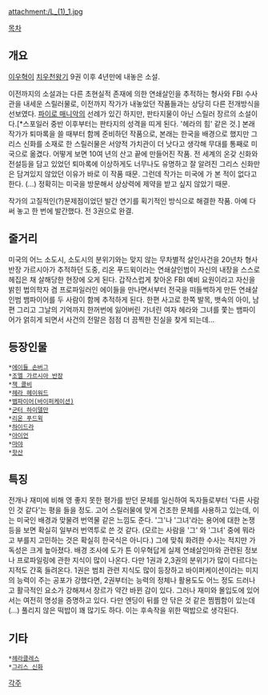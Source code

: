 attachment:/L_(1)_1.jpg

[[목차]]

== 개요 ==
[[이우혁]]이 [[치우천왕기]] 9권 이후 4년만에 내놓은 소설.

이전까지의 소설과는 다른 초현실적 존재에 의한 연쇄살인을 추적하는 형사와 FBI 수사관을 내세운 스릴러물로, 이전까지 작가가 내놓았던 작품들과는 상당히 다른 전개방식을 선보였다. [[파이로 매니악]]의 선례가 있긴 하지만, 판타지물이 아닌 스릴러 장르의 소설이다.[*스포일러 중반 이후부터는 판타지의 성격을 띠게 된다. '헤라의 힘' 같은 것.]
본래 작가가 퇴마록을 쓸 때부터 함께 준비하던 작품으로, 본래는 한국을 배경으로 했지만 그리스 신화를 소재로 한 스릴러물은 서양적 가치관이 더 낫다고 생각해 무대를 통째로 미국으로 옮겼다. 어떻게 보면 10여 년의 산고 끝에 만들어진 작품.
전 세계의 온갖 신화와 전설등을 담고 있었던 퇴마록에 이상하게도 너무나도 유명하고 잘 알려진 그리스 신화만은 담겨있지 않았던 이유가 바로 이 작품 때문. 그런데 작가는 미국에 가 본 적이 없다고 한다. (...) 정확히는 미국을 방문해서 상상력에 제약을 받고 싶지 않았기 때문. 

작가의 고질적인(?)문제점이었던 발간 연기를 획기적인 방식으로 해결한 작품. 아예 다 써 놓고 한 번에 발간했다. 전 3권으로 완결.

== 줄거리 ==
미국의 어느 소도시, 소도시의 분위기와는 맞지 않는 무차별적 살인사건을 20년차 형사반장 가르시아가 추적하던 도중, 리온 푸드윅이라는 연쇄살인범이 자신의 내장을 스스로 헤집은 채 살해당한 현장에 오게 된다. 갑작스럽게 찾아온 FBI 예비 요원이라고 자신을 밝힌 법의학자 겸 프로파일러인 에이들을 만나면서부터 전국을 떠들썩하게 만든 연쇄살인범 뱀파이어를 두 사람이 함께 추적하게 된다. 한편 사고로 한쪽 발목, 뱃속의 아이, 남편 그리고 그날의 기억까지 한꺼번에 잃어버린 가녀린 여자 헤라와 그녀를 쫓는 뱀파이어가 얽히게 되면서 사건의 전말은 점점 더 끔찍한 진실을 찾게 되는데...

== 등장인물 ==
 *[[에이들 손버그]]
 *[[조엘 가르시아 반장]]
 *[[잭 콜비]]
 *[[헤라 헤이워드]]
 *[[뱀파이어(바이퍼케이션)]]
 *[[군터 하이델만]]
 *[[리온 푸드윅]]
 *[[하이드라]]
 *[[아이언]]
 *[[마야]]
 *[[핫산]]

== 특징 ==
전개나 재미에 비해 영 좋지 못한 평가를 받던 문체를 일신하여 독자들로부터 '다른 사람인 것 같다'는 평을 들을 정도. 고어 스릴러물에 맞게 건조한 문체를 사용하고 있는데, 이는 미국인 배경과 맞물려 번역물 같은 느낌도 준다. '그'나 '그녀'라는 용어에 대한 논쟁 등을 보면 확실히 일부러 번역투로 쓴 것 같다. (모르는 사람을 '그' 와 '그녀' 중에 뭐라고 부를지 고민하는 것은 확실히 한국식은 아니다.) 그에 맞춰 화려한 수사는 적지만 가독성은 크게 높아졌다.
배경 조사에 도가 튼 이우혁답게 실제 연쇄살인마와 관련된 정보나 프로파일링에 관한 지식이 많이 나온다. 다만 1권과 2,3권의 분위기가 많이 다르다는 지적도 간혹 들려온다. 1권은 범죄 관련 지식도 많이 등장하고 바이퍼케이션이라는 미지의 능력이 주는 공포가 강했다면, 2권부터는 능력의 정체나 활용도도 어느 정도 드러나고 활극적인 요소가 강해져서 장르가 약간 바뀐 감이 있다. 그러나 재미와 몰입도에 있어서는 여전히 명성을 증명하고 있다.
다만 엔딩이 뒤를 안 닦은 것 같은 찜찜함이 있는데 (...) 풀리지 않은 떡밥이 꽤 많기도 하다. 이는 후속작을 위한 떡밥으로 생각된다.

== 기타 ==
 *[[헤라클레스]]
 *[[그리스 신화]]

[[각주]]
